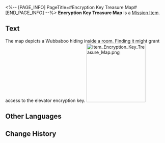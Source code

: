<%-- [PAGE_INFO]
PageTitle=#Encryption Key Treasure Map#
[END_PAGE_INFO] --%>
{{Item Infobox
|id          = 140282
|image       = Item Encryption Key Treasure Map.png{{subst:void|<!--$UPLOAD:<<SpriteOutput/ItemFigures/140066.png>-<Item Encryption Key Treasure Map.png>-<Item Icons>>-->}}
|type        = Mission Item
|invCategory = Missions
|rarity      = 3
|effect      = 
|description = A treasure map guiding players to find the encryption key for the elevator in Herta Space Station's Victory Zone. The map depicts a Wubbaboo hiding inside a room. Finding it might grant access to the elevator encryption key.
}}
'''Encryption Key Treasure Map''' is a [[Mission Item]].

==Text==
<div align="center">{{Color|Keyword|Encryption Key Treasure Map}}</div>
The map depicts a Wubbaboo hiding inside a room. Finding it might grant access to the elevator encryption key.
[[File:Item Encryption Key Treasure Map.png|185px]]{{subst:void|<!--$UPLOAD:<<SpriteOutput/Mission/TeasureMap/PicTreasureMapAD01.png>-<Item Encryption Key Treasure Map.png>-<Item Images>>-->}}

==Other Languages==
{{Other Languages
|en   = Encryption Key Treasure Map
|zhs  = 密钥藏宝图
|zht  = 金鑰藏寶圖
|ja   = 暗号キーの宝の地図
|ko   = 암호키 보물 지도
|es   = Mapa de la llave de encriptación
|fr   = Carte au trésor de la clé de chiffrement
|ru   = Карта для поиска ключа шифрования
|th   = แผนที่สมบัติของคีย์เข้ารหัส
|vi   = Bản Đồ Kho Báu Khóa Mã Hóa
|de   = Schatzkarte mit Kodierschlüssel
|id   = Peta Harta Karun Kunci Enkripsi
|pt   = Mapa do Tesouro da CriptoChave
}}

==Change History==
{{Change History|1.4}}